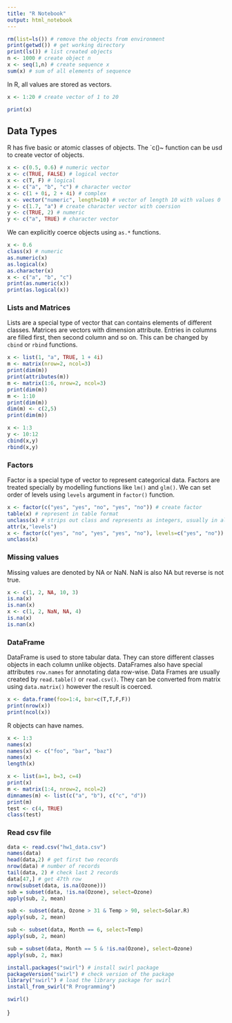 ```yaml
---
title: "R Notebook"
output: html_notebook
---
```


```r
rm(list=ls()) # remove the objects from environment
print(getwd()) # get working directory
print(ls()) # list created objects
n <- 1000 # create object n
x <- seq(1,n) # create sequence x
sum(x) # sum of all elements of sequence
```


In R, all values are stored as vectors.

```r
x <- 1:20 # create vector of 1 to 20

print(x)
```

## Data Types

R has five basic or atomic classes of objects. The `c()~ function can be usd to create vector of objects.

```r
x <- c(0.5, 0.6) # numeric vector
x <- c(TRUE, FALSE) # logical vector
x <- c(T, F) # logical
x <- c("a", "b", "c") # character vector
x <- c(1 + 0i, 2 + 4i) # complex
x <- vector("numeric", length=10) # vector of length 10 with values 0
y <- c(1.7, "a") # create character vector with coersion
y <- c(TRUE, 2) # numeric
y <- c("a", TRUE) # character vector
```

We can explicitly coerce objects using `as.*` functions.

```r
x <- 0.6
class(x) # numeric
as.numeric(x)
as.logical(x)
as.character(x)
x <- c("a", "b", "c")
print(as.numeric(x))
print(as.logical(x))
```


### Lists and Matrices

Lists are a special type of vector that can contains elements of different classes. Matrices are vectors with dimension attribute. Entries in columns are filled first, then second column and so on. This can be changed by `cbind` or `rbind` functions.

```r
x <- list(1, "a", TRUE, 1 + 4i)
m <- matrix(nrow=2, ncol=3)
print(dim(m))
print(attributes(m))
m <- matrix(1:6, nrow=2, ncol=3)
print(dim(m))
m <- 1:10
print(dim(m))
dim(m) <- c(2,5)
print(dim(m))

x <- 1:3
y <- 10:12
cbind(x,y)
rbind(x,y)
```

### Factors

Factor is a special type of vector to represent categorical data. Factors are treated specially by modelling functions like `lm()` and `glm()`. We can set order of levels using `levels` argument in `factor()` function.

```r
x <- factor(c("yes", "yes", "no", "yes", "no")) # create factor
table(x) # represent in table format
unclass(x) # strips out class and represents as integers, usually in alphabetically level is assigned.
attr(x,"levels")
x <- factor(c("yes", "no", "yes", "yes", "no"), levels=c("yes", "no")) # here, yes will be baseline level
unclass(x)
```

### Missing values

Missing values are denoted by NA or NaN. NaN is also NA but reverse is not true.

```r
x <- c(1, 2, NA, 10, 3)
is.na(x)
is.nan(x)
x <- c(1, 2, NaN, NA, 4)
is.na(x)
is.nan(x)
```

### DataFrame

DataFrame is used to store tabular data. They can store different classes objects in each column unlike objects. DataFrames also have special attributes `row.names` for annotating data row-wise. Data Frames are usually created by `read.table()` or `read.csv()`. They can be converted from matrix using `data.matrix()` however the result is coerced.

```r
x <- data.frame(foo=1:4, bar=c(T,T,F,F))
print(nrow(x))
print(ncol(x))
```

R objects can have names.

```r
x <- 1:3
names(x)
names(x) <- c("foo", "bar", "baz")
names(x)
length(x)

x <- list(a=1, b=3, c=4)
print(x)
m <- matrix(1:4, nrow=2, ncol=2)
dimnames(m) <- list(c("a", "b"), c("c", "d"))
print(m)
test <- c(4, TRUE)
class(test)
```


### Read csv file

```r
data <- read.csv("hw1_data.csv")
names(data)
head(data,2) # get first two records
nrow(data) # number of records
tail(data, 2) # check last 2 records
data[47,] # get 47th row
nrow(subset(data, is.na(Ozone)))
sub = subset(data, !is.na(Ozone), select=Ozone)
apply(sub, 2, mean)

sub <- subset(data, Ozone > 31 & Temp > 90, select=Solar.R)
apply(sub, 2, mean)

sub <- subset(data, Month == 6, select=Temp)
apply(sub, 2, mean)

sub = subset(data, Month == 5 & !is.na(Ozone), select=Ozone)
apply(sub, 2, max)
```

```r
install.packages("swirl") # install swirl package
packageVersion("swirl") # check version of the package
library("swirl") # load the library package for swirl
install_from_swirl("R Programming")
```

```R
swirl()
```
}